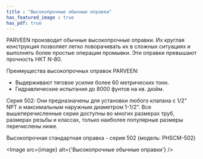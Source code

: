 ```yaml
---
title : "Высокопрочные обычные оправки"
has_featured_image : true
has_pdf: true
---
```


PARVEEN производит обычные высокопрочные оправки. Их круглая конструкция позволяет легко поворачивать их в сложных ситуациях и выполнять более простые операции промывки. Эти оправки превышают прочность НКТ N-80.

Преимущества высокопрочных оправок PARVEEN:
* Выдерживают тяговое усилие более 60 метрических тонн.
* Гидравлические испытания до 8000 фунтов на кв. дюйм.

Серия 502: Они предназначены для установки любого клапана с 1/2" NPT и максимальным наружным диаметром 1-1/2".
Все вышеперечисленные серии доступны во многих размерах труб, размерах резьбы и классах, только наиболее популярные размеры перечислены ниже.

Высокопрочная стандартная оправка - серия 502 (модель: PHSCM-502)

<Image src={image} alt={'Высокопрочные обычные оправки'} />